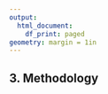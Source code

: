 ---
output:
  html_document:
    df_print: paged
geometry: margin = 1in
---

## 3. Methodology

